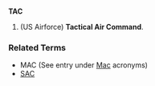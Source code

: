==={{Acronym}}===
'''TAC''' 
# (US Airforce) '''Tactical Air Command'''.
===Related Terms===
*MAC (See entry under [[Mac]] acronyms)
*[[SAC]]